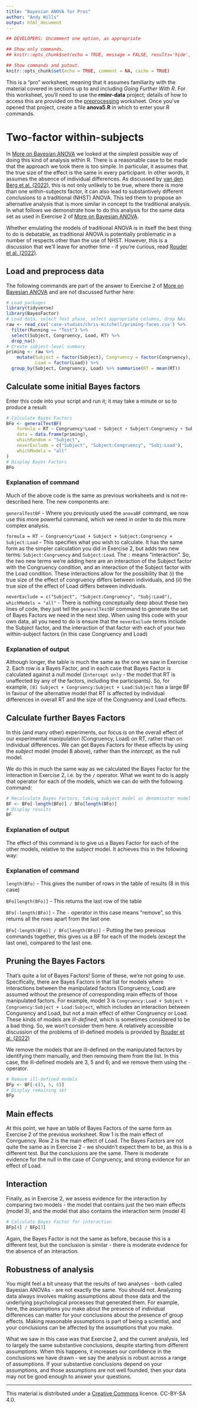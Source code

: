 ```yaml
---
title: "Bayesian ANOVA for Pros"
author: "Andy Wills"
output: html_document
---
```


```r
## DEVELOPERS: Uncomment one option, as appropriate

## Show only commands.
## knitr::opts_chunk$set(echo = TRUE, message = FALSE, results='hide', fig.keep = 'none', comment=NA)

## Show commands and putout.
knitr::opts_chunk$set(echo = TRUE, comment = NA, cache = TRUE)

```

This is a "pro" worksheet, meaning that it assumes familiarity with the material covered in sections
up to and including _Going Further With R_.  For this worksheet, you'll need to use the **rminr-data** project; details of how to access this are provided on the [preprocessing](preproc.html#load) worksheet. Once you've opened that project, create a file **anova5.R** in which to enter your R commands.

# Two-factor within-subjects 

In [More on Bayesian ANOVA](anova4.html) we looked at the simplest possible way of doing this
kind of analysis within R. There is a reasonable case to be made that the approach we took there
is too simple. In particular, it assumes that the true size of the effect is the same in every 
participant. In other words, it assumes the absence of individual differences. As discussed
by [van den Berg et al. (2022)](https://psyarxiv.com/fb8zn/), this is not only unlikely to be true,
where there is more than one within-subjects factor, it can also lead to substantively different 
conclusions to a traditional (NHST) ANOVA. This led them to propose an alternative analysis that
is more similar in concept to the traditional analysis. In what follows we demonstrate how
to do this analysis for the same data set as used in Exercise 2 of 
[More on Bayesian ANOVA](anova4.html#ex2). 

Whether emulating the models of traditional ANOVA is in itself the best thing to do is debatable,
as traditional ANOVA is potentially problematic in a number of respects other than the use of NHST. 
However, this is a discussion that we'll leave for another time - if you're curious, read 
[Rouder et al. (2022)](https://link.springer.com/article/10.1007/s42113-022-00132-7).

## Load and preprocess data

The following commands are part of the answer to Exercise 2 of
[More on Bayesian ANOVA](anova4.html#ex2) and
are not discussed further here:

```r
# Load packages
library(tidyverse)
library(BayesFactor)
# Load data, select Test phase, select appropriate columns, drop NAs
raw <- read_csv('case-studies/chris-mitchell/priming-faces.csv') %>%
  filter(Running == "Test") %>%
  select(Subject, Congruency, Load, RT) %>%
  drop_na()
# Create subject-level summary
priming <- raw %>%
    mutate(Subject = factor(Subject), Congruency = factor(Congruency),
           Load = factor(Load)) %>%
  group_by(Subject, Congruency, Load) %>% summarise(RT = mean(RT))
```

## Calculate some initial Bayes factors

Enter this code into your script and run it; it may take a minute or so to produce a result:

```r
# Calculate Bayes Factors
BFo <- generalTestBF(
    formula = RT ~ Congruency*Load + Subject + Subject:Congruency + Subject:Load,
    data = data.frame(priming),
    whichRandom = "Subject",
    neverExclude = c("Subject", "Subject:Congruency", "Subj:Load"),
    whichModels = "all"
)
# Display Bayes Factors
BFo
```
### Explanation of command

Much of the above code is the same as previous worksheets and is not re-described here. The new 
components are:

`generalTestBF` - Where you previously used the  `anovaBF` command, we now use this more powerful
command, which we need in order to do this more complex analysis.

`formula = RT ~ Congruency*Load + Subject + Subject:Congruency + Subject:Load` - This specifies what
you wish to calculate. It has the same form as the simpler calculation you did in Exercise 2,
but adds two new terms: `Subject:Congruency` and `Subject:Load`. The `:` means "interaction". So,
the two new terms we're adding here are an interaction of the Subject factor with the Congruency
condition, and an interaction of the Subject factor with the Load condition. These interactions
allow for the possibility that (i) the true size of the effect of congruency differs between
individuals, and (ii) the true size of the effect of Load differs between individuals.

`neverExclude = c("Subject", "Subject:Congruency", "Subj:Load"), whichModels = "all"` - There is
nothing conceptually deep about these two lines of code, they just tell the `generalTestBF` 
command to generate the set of Bayes Factors we need in the next step. When using this code with
your own data, all you need to do is ensure that the `neverExclude` terms include the Subject factor,
and the interaction of that factor with each of your two within-subject factors (in this case 
Congruency and Load)

### Explanation of output

Although longer, the table is much the same as the one we saw in Exercise 2. Each row is a Bayes 
Factor, and in each case that Bayes Factor is calculated against a null model (`Intercept only` - 
the model that RT is unaffected by any of the factors, including the participants). So, for
example, `[8] Subject + Congruency:Subject + Load:Subject` has a large BF in favour of the
alternative model that RT is affected by individual differences in overall RT and the size of
the Congruency and Load effects.


## Calculate further Bayes Factors

In this (and many other) experiments, our focus is on the overall effect of our experimental manipulation
(Congruency, Load) on RT, rather than on individual differences. We can get Bayes Factors for these
effects by using the _subject_ model (model 8 above), rather than the _intercept_,  as the null model.

We do this in much the same way as we calculated the Bayes Factor for the interaction in Exercise 2,
i.e. by the `/` operator. What we want to do is apply that operator for each of the models,
which we can do with the following command:

```r
# Recalculate Bayes Factors, taking subject model as denominator model
BF <- BFo[-length(BFo)] / BFo[length(BFo)]
# Display results
BF
```
### Explanation of output

The effect of this command is to give us a Bayes Factor for each of the other models, relative
to the _subject_ model. It achieves this in the following way:

### Explanation of command

`length(BFo)` - This gives the number of rows in the table of results (8 in this case)

`BFo[length(BFo)]` - This returns the last row of the table

`BFo[-length(BFo)]` - The `-` operator in this case means "remove", so this returns all the rows
apart from the last one.

`BFo[-length(BFo)] / BFo[length(BFo)]` - Putting the two previous commands together, this gives us
a BF for each of the models (except the last one), compared to the last one.

## Pruning the Bayes Factors

That's quite a lot of Bayes Factors! Some of these, we're not going to use. Specifically, there
are Bayes Factors in that list for models where interactions between the manipulated factors
(Congruency, Load) are assumed without the presence of
corresponding main effects of those manipulated factors. For example,
model 3 is `Congruency:Load + Subject + Congruency:Subject + Load:Subject`, which includes an
interaction between Congurency and Load, but not a main effect of either Congruency or Load. These kinds 
of models are _ill-defined_, which is sometimes considered to be a bad thing. So, we won't consider 
them here. A relatively accessible discussion of the problems of ill-defined models is provided by
[Rouder et al. (2022)](https://link.springer.com/article/10.1007/s42113-022-00132-7)

We remove the models that are ill-defined on the manipulated factors by identifying them manually, 
and then removing them from the list.
In this case, the ill-defined models are 3, 5 and 6; and we remove them using the `-` operator.

```r
# Remove ill-defined models
BFp <- BF[-c(3, 5, 6)]
# Display remaining set
BFp
```
## Main effects

At this point, we have an table of Bayes Factors of the same form as Exercise 2 of the previous worksheet.
Row 1 is the
main effect of Conrguency. Row 2 is the main effect of Load. The Bayes Factors are not quite the
same as in Exercise 2 - we shouldn't expect them to be, as this is a different test. But the
conclusions are the same. There is moderate evidence for the null in the case of Congruency, and 
strong evidence for an effect of Load. 

## Interaction

Finally, as in Exercise 2, we assess evidence for the interaction by comparing two models - the
model that contains just the two main effects (model 3), and the model that also contains the 
interaction term (model 4)

```r
# Calculate Bayes Factor for interaction
BFp[4] / BFp[3]
```

Again, the Bayes Factor is not the same as before, because this is a different test, but the conclusion
is similar - there is moderate evidence for the absence of an interaction.

## Robustness of analysis

You might feel a bit uneasy that
the results of two analyses - both called Bayesian ANOVAs - are not exactly the same. You should not. 
Analyzing data always involves making assumptions about those data and the underlying psychological processes
that generated them. For example, here, the assumptions you make about the presence of 
individual differences can matter for your conclusions about the presence of group effects. Making
reasonable assumptions is part of being a scientist, and your conclusions can be affected
by the assumptions that you make. 

What we saw in this case was that Exercise 2, and the current analysis, led to largely the same
substantive conclusions, despite starting from different assumptions. When this happens, it 
increases our confidence in the conclusions we have drawn - we say the analysis is robust across
a range of assumptions. If your substantive conclusions depend on your assumptions, and those
assumptions are not well founded, then your data may not be good enough to answer your questions. 



___

This material is distributed under a [Creative Commons](https://creativecommons.org/) licence. CC-BY-SA 4.0.



